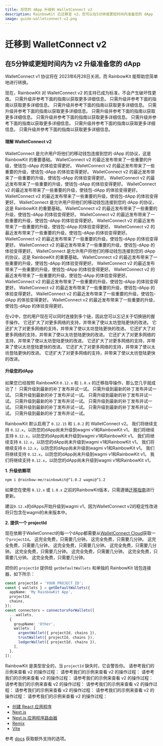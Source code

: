 ```yaml
---
title: 将您的 dApp 升级到 WalletConnect v2
description: RainbowKit 已迁移至 v2，您可以在5分钟或更短时间内准备您的 dApp
image: guide-walletconnect-v2.png
---
```


# 迁移到 WalletConnect v2

## 在5分钟或更短时间内为 v2 升级准备您的 dApp

WalletConnect v1 协议将在 2023年6月28日关闭，而 RainbowKit 能帮助您简单地进行转换。

现在，RainbowKit 对 WalletConnect v2 的支持已成为标准，不会产生破坏性更改。 只需升级并参考下面的指南以获取更多详细信息。 只需升级并参考下面的指南以获取更多详细信息。 只需升级并参考下面的指南以获取更多详细信息。 只需升级并参考下面的指南以获取更多详细信息。 只需升级并参考下面的指南以获取更多详细信息。 只需升级并参考下面的指南以获取更多详细信息。 只需升级并参考下面的指南以获取更多详细信息。 只需升级并参考下面的指南以获取更多详细信息。 只需升级并参考下面的指南以获取更多详细信息。

#### 理解 WalletConnect v2

WalletConnect 是允许用户将他们的移动钱包连接到您的 dApp 的协议，这是 RainbowKit 的重要基础。 WalletConnect v2 的最近发布带来了一些重要的升级，使钱包-dApp 的体验变得更好。 WalletConnect v2 的最近发布带来了一些重要的升级，使钱包-dApp 的体验变得更好。 WalletConnect v2 的最近发布带来了一些重要的升级，使钱包-dApp 的体验变得更好。 WalletConnect v2 的最近发布带来了一些重要的升级，使钱包-dApp 的体验变得更好。 WalletConnect v2 的最近发布带来了一些重要的升级，使钱包-dApp 的体验变得更好。 WalletConnect v2 的最近发布带来了一些重要的升级，使钱包-dApp 的体验变得更好。 WalletConnect 是允许用户将他们的移动钱包连接到您的 dApp 的协议，这是 RainbowKit 的重要基础。 WalletConnect v2 的最近发布带来了一些重要的升级，使钱包-dApp 的体验变得更好。 WalletConnect v2 的最近发布带来了一些重要的升级，使钱包-dApp 的体验变得更好。 WalletConnect v2 的最近发布带来了一些重要的升级，使钱包-dApp 的体验变得更好。 WalletConnect v2 的最近发布带来了一些重要的升级，使钱包-dApp 的体验变得更好。 WalletConnect v2 的最近发布带来了一些重要的升级，使钱包-dApp 的体验变得更好。 WalletConnect v2 的最近发布带来了一些重要的升级，使钱包-dApp 的体验变得更好。 WalletConnect 是允许用户将他们的移动钱包连接到您的 dApp 的协议，这是 RainbowKit 的重要基础。 WalletConnect v2 的最近发布带来了一些重要的升级，使钱包-dApp 的体验变得更好。 WalletConnect v2 的最近发布带来了一些重要的升级，使钱包-dApp 的体验变得更好。 WalletConnect v2 的最近发布带来了一些重要的升级，使钱包-dApp 的体验变得更好。 WalletConnect v2 的最近发布带来了一些重要的升级，使钱包-dApp 的体验变得更好。 WalletConnect v2 的最近发布带来了一些重要的升级，使钱包-dApp 的体验变得更好。 WalletConnect v2 的最近发布带来了一些重要的升级，使钱包-dApp 的体验变得更好。 WalletConnect v2 的最近发布带来了一些重要的升级，使钱包-dApp 的体验变得更好。

在v2中，您的用户现在可以同时连接到多个链，因此您可以忘记关于切换链的握手操作。 它还扩大了对更多网络的支持，并带来了使以太坊登陆更快的改进。 它还扩大了对更多网络的支持，并带来了使以太坊登陆更快的改进。 它还扩大了对更多网络的支持，并带来了使以太坊登陆更快的改进。 它还扩大了对更多网络的支持，并带来了使以太坊登陆更快的改进。 它还扩大了对更多网络的支持，并带来了使以太坊登陆更快的改进。 它还扩大了对更多网络的支持，并带来了使以太坊登陆更快的改进。 它还扩大了对更多网络的支持，并带来了使以太坊登陆更快的改进。

#### 升级您的dApp

如果您已经按照 RainbowKit `0.12.x` 和 `1.0.x` 的迁移指导操作，那么您几乎就成功了！ 只需升级到最新的补丁发布并试一试。 只需升级到最新的补丁发布并试一试。 只需升级到最新的补丁发布并试一试。 只需升级到最新的补丁发布并试一试。 只需升级到最新的补丁发布并试一试。 只需升级到最新的补丁发布并试一试。 只需升级到最新的补丁发布并试一试。 只需升级到最新的补丁发布并试一试。 只需升级到最新的补丁发布并试一试。

RainbowKit 默认启用了 `0.12.15` 和 `1.0.2` 的 WalletConnect v2。 我们将继续支持 `0.12.x`，以防您的dApp尚未升级到wagmi v1和RainbowKit v1。 我们将继续支持 `0.12.x`，以防您的dApp尚未升级到wagmi v1和RainbowKit v1。 我们将继续支持 `0.12.x`，以防您的dApp尚未升级到wagmi v1和RainbowKit v1。 我们将继续支持 `0.12.x`，以防您的dApp尚未升级到wagmi v1和RainbowKit v1。 我们将继续支持 `0.12.x`，以防您的dApp尚未升级到wagmi v1和RainbowKit v1。 我们将继续支持 `0.12.x`，以防您的dApp尚未升级到wagmi v1和RainbowKit v1。

**1. 升级依赖项**

```bash
npm i @rainbow-me/rainbowkit@^1.0.2 wagmi@^1.2
```

如果您在使用 `0.12.x` 或 `1.0.x` 之前的RainbowKit版本，只需遵循[迁移指南](/docs/migration-guide)进行更新。

建议`0.12.x`的dApps开始升级到wagmi v1，因为WalletConnect v2的稳定性改进将只包含在wagmi的未来版本中。

**2. 提供一个 projectId**

现在依赖于WalletConnect的每一个dApp都需要从[WalletConnect Cloud](https://cloud.walletconnect.com/)获取一个`projectId`。 这完全免费，只需要几分钟。 这完全免费，只需要几分钟。 这完全免费，只需要几分钟。 这完全免费，只需要几分钟。 这完全免费，只需要几分钟。 这完全免费，只需要几分钟。 这完全免费，只需要几分钟。 这完全免费，只需要几分钟。 这完全免费，只需要几分钟。

把你的 `projectId` 提供给 `getDefaultWallets` 和单独的 RainbowKit 钱包连接器，如下所示：

```ts
const projectId = 'YOUR_PROJECT_ID';
const { wallets } = getDefaultWallets({
  appName: 'My RainbowKit App',
  projectId,
  chains,
});
const connectors = connectorsForWallets([
  ...wallets,
  {
    groupName: 'Other',
    wallets: [
      argentWallet({ projectId, chains }),
      trustWallet({ projectId, chains }),
      ledgerWallet({ projectId, chains }),
    ],
  },
]);
```

RainbowKit 是类型安全的，当 `projectId` 缺失时，它会警告你。 请参考我们的示例来查看 v2 的操作过程： 请参考我们的示例来查看 v2 的操作过程： 请参考我们的示例来查看 v2 的操作过程： 请参考我们的示例来查看 v2 的操作过程： 请参考我们的示例来查看 v2 的操作过程： 请参考我们的示例来查看 v2 的操作过程： 请参考我们的示例来查看 v2 的操作过程： 请参考我们的示例来查看 v2 的操作过程： 请参考我们的示例来查看 v2 的操作过程：

- [创建 React 应用程序](https://codesandbox.io/p/sandbox/github/rainbow-me/rainbowkit/tree/main/examples/with-create-react-app)
- [Next.js](https://codesandbox.io/p/sandbox/github/rainbow-me/rainbowkit/tree/main/examples/with-next)
- [Next.js 应用程序路由器](https://codesandbox.io/p/sandbox/github/rainbow-me/rainbowkit/tree/main/examples/with-next-app)
- [Remix](https://codesandbox.io/p/sandbox/github/rainbow-me/rainbowkit/tree/main/examples/with-remix)
- [Vite](https://codesandbox.io/p/sandbox/github/rainbow-me/rainbowkit/tree/main/examples/with-vite)

参考 [docs](https://www.rainbowkit.com/docs/custom-wallet-list#walletconnect) 获取额外支持的选项。
